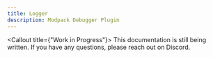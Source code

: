 ```yaml
---
title: Logger
description: Modpack Debugger Plugin
---
```


<Callout title={"Work in Progress"}>
  This documentation is still being written. If you have any questions, please
  reach out on Discord.
</Callout>

